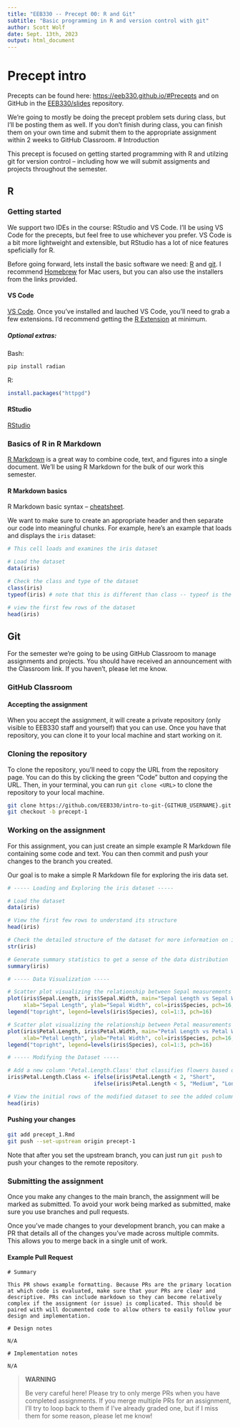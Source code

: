 ```yaml
---
title: "EEB330 -- Precept 00: R and Git"
subtitle: "Basic programming in R and version control with git"
author: Scott Wolf
date: Sept. 13th, 2023
output: html_document
---
```


# Precept intro

Precepts can be found here: [https://eeb330.github.io/#Precepts](https://eeb330.github.io/#Precepts) and on GitHub in the [EEB330/slides](https://github.com/EEB330/slides/tree/main/precepts) repository.

We're going to mostly be doing the precept problem sets during class, but I'll be posting them as well. If you don't finish during class, you can finish them on your own time and submit them to the appropriate assignment within 2 weeks to GitHub Classroom.
# Introduction

This precept is focused on getting started programming with R and utilzing git for version control -- including how we will submit assigments and projects throughout the semester.


## R


### Getting started

We support two IDEs in the course: RStudio and VS Code.  I'll be using VS Code for the precepts, but feel free to use whichever you prefer. VS Code is a bit more lightweight and extensible, but RStudio has a lot of nice features speficially for R.

Before going forward, lets install the basic software we need: [R](https://cran.r-project.org/) and [git](https://git-scm.com/book/en/v2/Getting-Started-Installing-Git). I recommend [Homebrew](https://brew.sh/) for Mac users, but you can also use the installers from the links provided.


#### VS Code
[VS Code](https://code.visualstudio.com/). Once you've installed and lauched VS Code, you'll need to grab a few extensions. I'd recommend getting the [R Extension](https://code.visualstudio.com/docs/languages/r) at minimum.

##### Optional extras:
Bash:
```bash
pip install radian
```

R:
```r
install.packages("httpgd")
```

#### RStudio
[RStudio](https://rstudio.com/) 


### Basics of R in R Markdown

[R Markdown](https://rmarkdown.rstudio.com/) is a great way to combine code, text, and figures into a single document. We'll be using R Markdown for the bulk of our work this semester.


#### R Markdown basics

R Markdown basic syntax -- [cheatsheet](https://rstudio.com/wp-content/uploads/2015/02/rmarkdown-cheatsheet.pdf).

We want to make sure to create an appropriate header and then separate our code into meaningful chunks.  For example, here's an example that loads and displays the `iris` dataset:

```r
# This cell loads and examines the iris dataset

# Load the dataset
data(iris)

# Check the class and type of the dataset
class(iris)
typeof(iris) # note that this is different than class -- typeof is the underlying type of the object in memory.

# view the first few rows of the dataset
head(iris)
```


## Git

For the semester we're going to be using GitHub Classroom to manage assignments and projects. You should have received an announcement with the Classroom link.  If you haven't, please let me know.

### GitHub Classroom

#### Accepting the assignment

When you accept the assignment, it will create a private repository (only visible to EEB330 staff and yourself) that you can use. Once you have that repository, you can clone it to your local machine and start working on it.

### Cloning the repository

To clone the repository, you'll need to copy the URL from the repository page.  You can do this by clicking the green "Code" button and copying the URL.  Then, in your terminal, you can run `git clone <URL>` to clone the repository to your local machine.

```bash
git clone https://github.com/EEB330/intro-to-git-{GITHUB_USERNAME}.git
git checkout -b precept-1
```
### Working on the assignment

For this assignment, you can just create an simple example R Markdown file containing some code and text.  You can then commit and push your changes to the branch you created.

Our goal is to make a simple R Markdown file for exploring the iris data set.

```r
# ----- Loading and Exploring the iris dataset -----

# Load the dataset
data(iris)

# View the first few rows to understand its structure
head(iris)

# Check the detailed structure of the dataset for more information on its columns
str(iris)

# Generate summary statistics to get a sense of the data distribution
summary(iris)

# ----- Data Visualization -----

# Scatter plot visualizing the relationship between Sepal measurements
plot(iris$Sepal.Length, iris$Sepal.Width, main="Sepal Length vs Sepal Width", 
     xlab="Sepal Length", ylab="Sepal Width", col=iris$Species, pch=16, cex=1.3)
legend("topright", legend=levels(iris$Species), col=1:3, pch=16)

# Scatter plot visualizing the relationship between Petal measurements
plot(iris$Petal.Length, iris$Petal.Width, main="Petal Length vs Petal Width", 
     xlab="Petal Length", ylab="Petal Width", col=iris$Species, pch=16, cex=1.3)
legend("topright", legend=levels(iris$Species), col=1:3, pch=16)

# ----- Modifying the Dataset -----

# Add a new column 'Petal.Length.Class' that classifies flowers based on petal length
iris$Petal.Length.Class <- ifelse(iris$Petal.Length < 2, "Short", 
                           ifelse(iris$Petal.Length < 5, "Medium", "Long"))

# View the initial rows of the modified dataset to see the added column
head(iris)


```

#### Pushing your changes
```bash
git add precept_1.Rmd
git push --set-upstream origin precept-1 
```

Note that after you set the upstream branch, you can just run `git push` to push your changes to the remote repository.

### Submitting the assignment

Once you make any changes to the main branch, the assignment will be marked as submitted. To avoid your work being marked as submitted, make sure you use branches and pull requests.

Once you've made changes to your development branch, you can make a PR that details all of the changes you've made across multiple commits. This allows you to merge back in a single unit of work.

#### Example Pull Request
```verbatim
# Summary

This PR shows example formatting. Because PRs are the primary location at which code is evaluated, make sure that your PRs are clear and descriptive. PRs can include markdown so they can become relatively complex if the assignment (or issue) is complicated. This should be paired with will documented code to allow others to easily follow your design and implementation.

# Design notes

N/A

# Implementation notes

N/A
```
> **WARNING**
>
> Be very careful here! Please try to only merge PRs when you have completed assignments. If you merge multiple PRs for an assignment, I'll try to loop back to them if I've already graded one, but if I miss them for some reason, please let me know!

